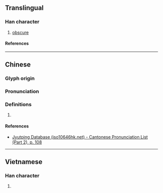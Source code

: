 {{character info/new}}
==Translingual==

===Han character===
{{Han char|rn=61|rad=心|as=07|sn=10|four=96014|canj=PRHG|ids=⿰忄呈}}

# [[obscure]]

====References====
{{Han ref|kx=0387.350|dkj=10675|dj=0720.160|hdz=42305.020|uh=609C}}

----

==Chinese==
{{zh-forms}}

===Glyph origin===
{{Han etym}}

===Pronunciation===
{{zh-pron
|m=chěng
|c=cing2
|mc=y
|oc=y
|cat=
}}

===Definitions===
{{zh-hanzi}}

# {{rfdef|zh}}

====References====
* [http://www.iso10646hk.net/jp/document/download.jsp Jyutping Database (iso10646hk.net) - Cantonese Pronunciation List (Part 2), p. 108]

----

==Vietnamese==

===Han character===
{{vi-readings|rs=心07|reading=chường}}

# {{rfdef|vi|sort=心07}}